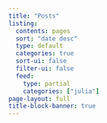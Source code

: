 ```yaml
---
title: "Posts"
listing:
  contents: pages
  sort: "date desc"
  type: default
  categories: true
  sort-ui: false
  filter-ui: false
  feed:
    type: partial
    categories: ["julia"]
page-layout: full
title-block-banner: true
---
```




